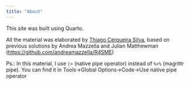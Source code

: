 ```yaml
---
title: "About"
---
```


This site was built using Quarto.

All the material was elaborated by [Thiago Cerqueira Silva](https://www.lshtm.ac.uk/aboutus/people/cerqueira-silva.thiago), based on previous solutions by Andrea Mazzella and Julian Matthewman (<https://github.com/andreamazzella/R4SME>)

Ps.: In this material, I use `|>` (native pipe operator) instead of `%>%` (magrittr pipe). You can find it in Tools->Global Options->Code->Use native pipe operator
